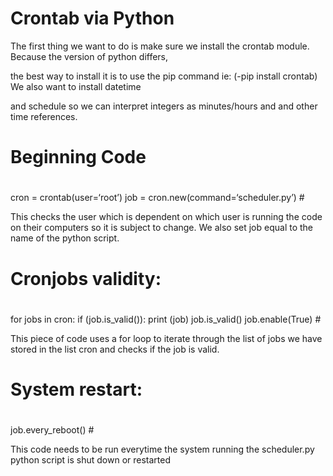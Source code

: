 # Crontab via Python
The first thing we want to do is make sure we install the crontab module. Because the version of python differs,

the best way to install it is to use the pip command ie: (-pip install crontab) We also want to install datetime

and schedule so we can interpret integers as minutes/hours and and other time references. 

# Beginning Code

#
cron = crontab(user='root')
job = cron.new(command='scheduler.py')
#

This checks the user which is dependent on which user is running the code on their computers so it is subject to change. We also set job equal to the name of the python script.



# Cronjobs validity:
#
for jobs in cron:
    if (job.is_valid()):
        print (job)
job.is_valid()
job.enable(True)
#

This piece of code uses a for loop to iterate through the list of jobs we have stored in the list cron and checks if the job is valid.


# System restart:
#
job.every_reboot()
#

This code needs to be run everytime the system running the scheduler.py python script is shut down or restarted



